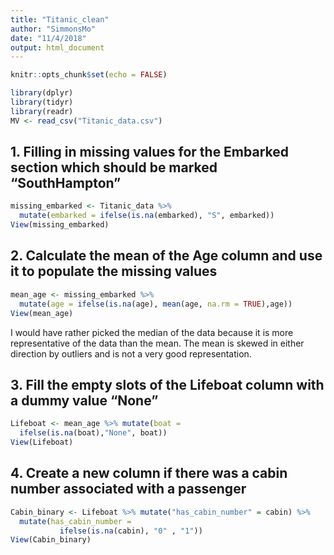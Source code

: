 ```yaml
---
title: "Titanic_clean"
author: "SimmonsMo"
date: "11/4/2018"
output: html_document
---
```


```r
knitr::opts_chunk$set(echo = FALSE)
```

```r
library(dplyr)
library(tidyr)
library(readr)
MV <- read_csv("Titanic_data.csv")
```

## 1. Filling in missing values for the Embarked section which should be marked "SouthHampton" 

```r
missing_embarked <- Titanic_data %>%
  mutate(embarked = ifelse(is.na(embarked), "S", embarked))
View(missing_embarked)
```

## 2. Calculate the mean of the Age column and use it to populate the missing values
```r
mean_age <- missing_embarked %>% 
  mutate(age = ifelse(is.na(age), mean(age, na.rm = TRUE),age))
View(mean_age)
```

I would have rather picked the median of the data because it is more representative of the data than the mean. The mean is skewed in either direction by outliers and is not a very good representation.

## 3. Fill the empty slots of the Lifeboat column with a dummy value "None" 
```r
Lifeboat <- mean_age %>% mutate(boat = 
  ifelse(is.na(boat),"None", boat))
View(Lifeboat)
```

## 4. Create a new column if there was a cabin number associated with a passenger 
```r
Cabin_binary <- Lifeboat %>% mutate("has_cabin_number" = cabin) %>%
  mutate(has_cabin_number = 
           ifelse(is.na(cabin), "0" , "1"))
View(Cabin_binary)
```

